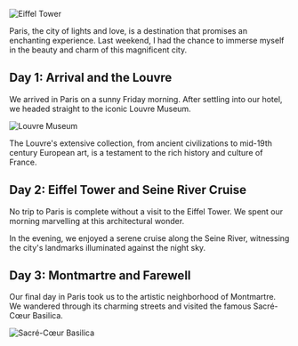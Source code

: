![Eiffel Tower](https://images.unsplash.com/photo-1549746637-64ac49320964?w=900&auto=format&fit=crop&q=60&ixlib=rb-4.0.3&ixid=M3wxMjA3fDB8MHxzZWFyY2h8NTV8fHBhcmlzfGVufDB8MHwwfHx8MA%3D%3D)

Paris, the city of lights and love, is a destination that promises an enchanting experience. Last weekend, I had the chance to immerse myself in the beauty and charm of this magnificent city.

## Day 1: Arrival and the Louvre

We arrived in Paris on a sunny Friday morning. After settling into our hotel, we headed straight to the iconic Louvre Museum.

![Louvre Museum](https://images.unsplash.com/photo-1493707553966-283afac8c358?w=900&auto=format&fit=crop&q=60&ixlib=rb-4.0.3&ixid=M3wxMjA3fDB8MHxzZWFyY2h8NTh8fHBhcmlzfGVufDB8MHwwfHx8MA%3D%3D)

The Louvre's extensive collection, from ancient civilizations to mid-19th century European art, is a testament to the rich history and culture of France.

## Day 2: Eiffel Tower and Seine River Cruise

No trip to Paris is complete without a visit to the Eiffel Tower. We spent our morning marvelling at this architectural wonder.

In the evening, we enjoyed a serene cruise along the Seine River, witnessing the city's landmarks illuminated against the night sky.

## Day 3: Montmartre and Farewell

Our final day in Paris took us to the artistic neighborhood of Montmartre. We wandered through its charming streets and visited the famous Sacré-Cœur Basilica.

![Sacré-Cœur Basilica](https://images.unsplash.com/photo-1541264161754-445bbdd7de52?w=900&auto=format&fit=crop&q=60&ixlib=rb-4.0.3&ixid=M3wxMjA3fDB8MHxzZWFyY2h8NzF8fHBhcmlzfGVufDB8MHwwfHx8MA%3D%3D)